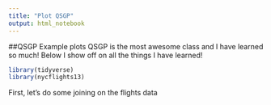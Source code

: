 ```yaml
---
title: "Plot QSGP"
output: html_notebook
---
```


##QSGP Example plots
QSGP is the most awesome class and I have learned so much! Below I show off on all the things I have learned!

```r
library(tidyverse)
library(nycflights13)
```

First, let's do some joining on the flights data

```r

```

